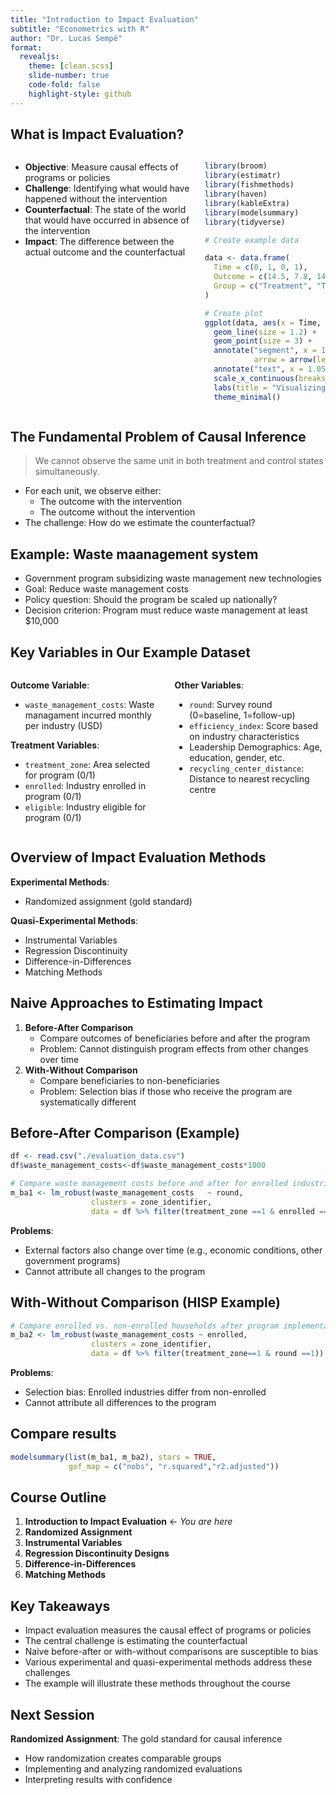 ```yaml
---
title: "Introduction to Impact Evaluation"
subtitle: "Econometrics with R"
author: "Dr. Lucas Sempé"
format: 
  revealjs:
    theme: [clean.scss]
    slide-number: true
    code-fold: false
    highlight-style: github
---
```


## What is Impact Evaluation?

:::: {.columns}

::: {.column width="60%"}
- **Objective**: Measure causal effects of programs or policies
- **Challenge**: Identifying what would have happened without the intervention
- **Counterfactual**: The state of the world that would have occurred in absence of the intervention
- **Impact**: The difference between the actual outcome and the counterfactual
:::

::: {.column width="40%"}
```r
library(broom)
library(estimatr)
library(fishmethods)
library(haven)
library(kableExtra)
library(modelsummary)
library(tidyverse)

# Create example data

data <- data.frame(
  Time = c(0, 1, 0, 1),
  Outcome = c(14.5, 7.8, 14.5, 18),
  Group = c("Treatment", "Treatment", "Counterfactual", "Counterfactual")
)

# Create plot
ggplot(data, aes(x = Time, y = Outcome, color = Group, group = Group)) +
  geom_line(size = 1.2) +
  geom_point(size = 3) +
  annotate("segment", x = 1, xend = 1, y = 7.8, yend = 18, 
           arrow = arrow(length = unit(0.3, "cm")), linetype = "dashed") +
  annotate("text", x = 1.05, y = 13, label = "Impact", hjust = 0) +
  scale_x_continuous(breaks = c(0, 1), labels = c("Before", "After")) +
  labs(title = "Visualizing Impact", y = "Outcome", x = "") +
  theme_minimal()
```
:::

::::

## The Fundamental Problem of Causal Inference

> We cannot observe the same unit in both treatment and control states simultaneously.

- For each unit, we observe either:
  - The outcome with the intervention
  - The outcome without the intervention
- The challenge: How do we estimate the counterfactual?

## Example: Waste maanagement system

- Government program subsidizing waste management new technologies 
- Goal: Reduce waste management costs
- Policy question: Should the program be scaled up nationally?
- Decision criterion: Program must reduce waste management at least $10,000

## Key Variables in Our Example Dataset

:::: {.columns}

::: {.column width="50%"}
**Outcome Variable**:

- `waste_management_costs`: Waste managament incurred monthly per industry (USD)

**Treatment Variables**:

- `treatment_zone`: Area selected for program (0/1)
- `enrolled`: Industry enrolled in program (0/1)
- `eligible`: Industry eligible for program (0/1)
:::

::: {.column width="50%"}
**Other Variables**:

- `round`: Survey round (0=baseline, 1=follow-up)
- `efficiency_index`: Score based on industry characteristics
- Leadership Demographics: Age, education, gender, etc.
- `recycling_center_distance`: Distance to nearest recycling centre
:::

::::

## Overview of Impact Evaluation Methods

**Experimental Methods**:

- Randomized assignment (gold standard)

**Quasi-Experimental Methods**:

- Instrumental Variables
- Regression Discontinuity
- Difference-in-Differences
- Matching Methods

## Naive Approaches to Estimating Impact

1. **Before-After Comparison**
   - Compare outcomes of beneficiaries before and after the program
   - Problem: Cannot distinguish program effects from other changes over time

2. **With-Without Comparison**
   - Compare beneficiaries to non-beneficiaries
   - Problem: Selection bias if those who receive the program are systematically different

## Before-After Comparison (Example)

```r

df <- read.csv("./evaluation_data.csv")
df$waste_management_costs<-df$waste_management_costs*1000

```

```r
# Compare waste management costs before and after for enrolled industries
m_ba1 <- lm_robust(waste_management_costs   ~ round, 
                  clusters = zone_identifier,
                  data = df %>% filter(treatment_zone ==1 & enrolled ==1))

```

**Problems**: 

- External factors also change over time (e.g., economic conditions, other government programs)
- Cannot attribute all changes to the program

## With-Without Comparison (HISP Example)

```r
# Compare enrolled vs. non-enrolled households after program implementation
m_ba2 <- lm_robust(waste_management_costs ~ enrolled, 
                  clusters = zone_identifier,
                  data = df %>% filter(treatment_zone==1 & round ==1))

```

**Problems**:

- Selection bias: Enrolled industries differ from non-enrolled
- Cannot attribute all differences to the program

## Compare results

```r

modelsummary(list(m_ba1, m_ba2), stars = TRUE,
             gof_map = c("nobs", "r.squared","r2.adjusted"))


```      

## Course Outline

1. **Introduction to Impact Evaluation** ← *You are here*
2. **Randomized Assignment**
3. **Instrumental Variables**
4. **Regression Discontinuity Designs**
5. **Difference-in-Differences** 
6. **Matching Methods**

## Key Takeaways

- Impact evaluation measures the causal effect of programs or policies
- The central challenge is estimating the counterfactual
- Naive before-after or with-without comparisons are susceptible to bias
- Various experimental and quasi-experimental methods address these challenges
- The example will illustrate these methods throughout the course

## Next Session

**Randomized Assignment**: The gold standard for causal inference

- How randomization creates comparable groups
- Implementing and analyzing randomized evaluations
- Interpreting results with confidence